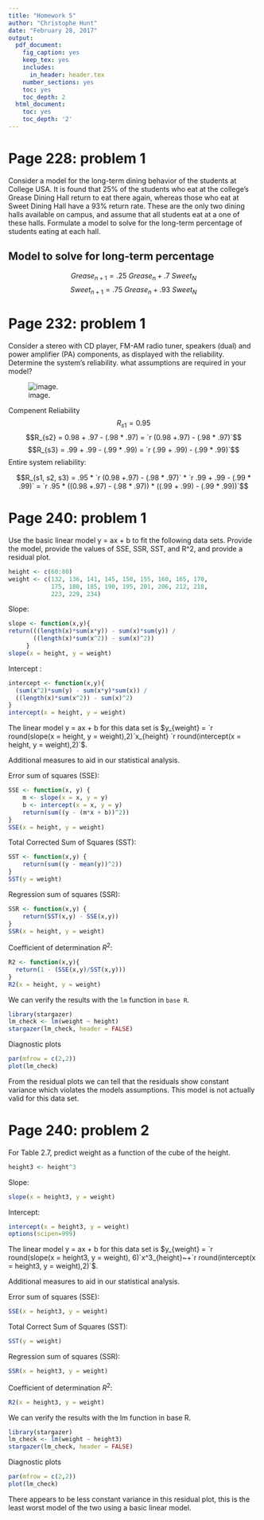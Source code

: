 ```yaml
---
title: "Homework 5"
author: "Christophe Hunt"
date: "February 28, 2017"
output:
  pdf_document:
    fig_caption: yes
    keep_tex: yes
    includes:
      in_header: header.tex
    number_sections: yes
    toc: yes
    toc_depth: 2
  html_document:
    toc: yes
    toc_depth: '2'
---
```


\newpage

# Page 228: problem 1

Consider a model for the long-term dining behavior of the students at College USA. It is found that 25% of the students who eat at the college's Grease Dining Hall return to eat there again, whereas those who eat at Sweet Dining Hall have a 93% return rate. These are the only two dining halls available on campus, and assume that all students eat at a one of these halls. Formulate a model to solve for the long-term percentage of students eating at each hall.


\begin{table}[h]
\centering
\caption{Present - Next State for Dining}
\label{Present - Next State for Dining}
\begin{tabular}{cl|cc|}
\cline{3-4}
 &  & \multicolumn{2}{c|}{NEXT STATE} \\ \cline{3-4} 
\multicolumn{1}{l}{} &  & \multicolumn{1}{l}{Grease Dinning Hall} & \multicolumn{1}{l|}{Sweet Dining Hall} \\ \hline
\multicolumn{1}{|c|}{\multirow{2}{*}{PRESENT STATE}} & Grease Dining Hall & .25 & .75 \\
\multicolumn{1}{|c|}{} & Sweet Dining Hall & .7 & .93 \\ \hline
\end{tabular}
\end{table}

## Model to solve for long-term percentage 
$$Grease_{n+1} = .25~Grease_n + .7~Sweet_N$$
$$Sweet_{n+1} = .75~Grease_n + .93~Sweet_N$$

\newpage

# Page 232: problem 1

Consider a stereo with CD player, FM-AM radio tuner, speakers (dual) and power amplifier (PA) components, as displayed with the reliability. Determine the system's reliability. what assumptions are required in your model?

![image.](https://raw.githubusercontent.com/ChristopheHunt/MSDA---Coursework/master/Data%20609/Homework%205/problem%201.PNG)

Compenent Reliability
$$R_{s1} = 0.95$$
$$R_{s2} = 0.98 + .97 - (.98 * .97) = `r (0.98 +.97) - (.98 * .97)`$$
$$R_{s3} = .99 + .99 - (.99 * .99) = `r (.99 + .99) - (.99 * .99)`$$
Entire system reliability:

$$R_{s1, s2, s3} = .95 * `r (0.98 +.97) - (.98 * .97)` * `r .99 + .99 - (.99 * .99)` = `r .95 * ((0.98 +.97) - (.98 * .97)) * ((.99 + .99) - (.99 * .99))`$$
\newpage

# Page 240: problem 1

Use the basic linear model y = ax + b to fit the following data sets. Provide the model, provide the values of SSE, SSR, SST, and R^2, and provide a residual plot.

```r
height <- c(60:80)
weight <- c(132, 136, 141, 145, 150, 155, 160, 165, 170, 
            175, 180, 185, 190, 195, 201, 206, 212, 218, 
            223, 229, 234)
```

Slope: 

```r
slope <- function(x,y){
return(((length(x)*sum(x*y)) - sum(x)*sum(y)) / 
       ((length(x)*sum(x^2)) - sum(x)^2))
     }
slope(x = height, y = weight)
```

Intercept : 

```r
intercept <- function(x,y){
  (sum(x^2)*sum(y) - sum(x*y)*sum(x)) /
  ((length(x)*sum(x^2)) - sum(x)^2)
}
intercept(x = height, y = weight)
```

The linear model y = ax + b for this data set is $y_{weight} = `r round(slope(x = height, y = weight),2)`x_{height} `r round(intercept(x = height, y = weight),2)`$.

Additional measures to aid in our statistical analysis. 

Error sum of squares (SSE): 
```r
SSE <- function(x, y) {
    m <- slope(x = x, y = y)
    b <- intercept(x = x, y = y)
    return(sum((y - (m*x + b))^2))
}
SSE(x = height, y = weight)
```

Total Corrected Sum of Squares (SST):

```r
SST <- function(x,y) {
    return(sum((y - mean(y))^2))
}
SST(y = weight)
```

Regression sum of squares (SSR): 

```r
SSR <- function(x,y) {
    return(SST(x,y) - SSE(x,y))
}
SSR(x = height, y = weight)
```

Coefficient of determination $R^2$:

```r
R2 <- function(x,y){
  return(1 - (SSE(x,y)/SST(x,y)))
}
R2(x = height, y = weight)
```

\newpage

We can verify the results with the `lm` function in `base R`.

```r
library(stargazer)
lm_check <- lm(weight ~ height)
stargazer(lm_check, header = FALSE)
```

\newpage

Diagnostic plots 

```r
par(mfrow = c(2,2))
plot(lm_check)
```

From the residual plots we can tell that the residuals show constant variance which violates the models assumptions. This model is not actually valid for this data set. 

\newpage

# Page 240: problem 2

For Table 2.7, predict weight as a function of the cube of the height. 

```r
height3 <- height^3
```

Slope:

```r
slope(x = height3, y = weight)
```

Intercept:

```r
intercept(x = height3, y = weight)
options(scipen=999)
```

The linear model y = ax + b for this data set is $y_{weight} = `r  round(slope(x = height3, y = weight), 6)`x^3_{height}~+`r  round(intercept(x = height3, y = weight),2)`$.

Additional measures to aid in our statistical analysis. 

Error sum of squares (SSE):

```r
SSE(x = height3, y = weight)
```


Total Correct Sum of Squares (SST):
```r
SST(y = weight)
```

Regression sum of squares (SSR): 

```r
SSR(x = height3, y = weight)
```

Coefficient of determination $R^2$:

```r
R2(x = height3, y = weight)
```

\newpage 

We can verify the results with the lm function in base R.

```r
library(stargazer)
lm_check <- lm(weight ~ height3)
stargazer(lm_check, header = FALSE)
```

\newpage

Diagnostic plots
```r
par(mfrow = c(2,2))
plot(lm_check)
```

There appears to be less constant variance in this residual plot, this is the least worst model of the two using a basic linear model. 